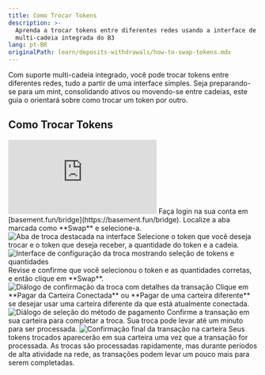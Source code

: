 ```yaml
---
title: Como Trocar Tokens
description: >-
  Aprenda a trocar tokens entre diferentes redes usando a interface de troca
  multi-cadeia integrada do B3
lang: pt-BR
originalPath: learn/deposits-withdrawals/how-to-swap-tokens.mdx
---
```

Com suporte multi-cadeia integrado, você pode trocar tokens entre diferentes redes, tudo a partir de uma interface simples. Seja preparando-se para um mint, consolidando ativos ou movendo-se entre cadeias, este guia o orientará sobre como trocar um token por outro.

## Como Trocar Tokens

<iframe
  className="w-full aspect-video rounded-xl"
  src="https://www.youtube.com/embed/yRR2rGiJmNM"
  title="Como trocar tokens usando AnySpend"
  frameBorder="0"
  allow="accelerometer; autoplay; clipboard-write; encrypted-media; gyroscope; picture-in-picture"
  allowFullScreen
></iframe>

<Steps>
<Step title="Navegue até a ponte">
  Faça login na sua conta em [basement.fun/bridge](https://basement.fun/bridge).
</Step>

<Step title="Selecione a aba de troca">
  Localize a aba marcada como **Swap** e selecione-a.
  
  <Frame>
    <img src="https://s3.amazonaws.com/helpscout.net/docs/assets/685306b72e0550277aa9250e/images/687a3cc99edbd635c194ae4e/file-ydx5TQm38i.png" alt="Aba de troca destacada na interface" />
  </Frame>
</Step>

<Step title="Configure os parâmetros da troca">
  Selecione o token que você deseja trocar e o token que deseja receber, a quantidade do token e a cadeia.
  
  <Frame>
    <img src="https://s3.amazonaws.com/helpscout.net/docs/assets/685306b72e0550277aa9250e/images/687a3d989edbd635c194ae54/file-sJhIyucG4b.png" alt="Interface de configuração da troca mostrando seleção de tokens e quantidades" />
  </Frame>
</Step>

<Step title="Revise e confirme">
  Revise e confirme que você selecionou o token e as quantidades corretas, e então clique em **Swap**.
  
  <Frame>
    <img src="https://s3.amazonaws.com/helpscout.net/docs/assets/685306b72e0550277aa9250e/images/687a3de289160479c2033244/file-er9wrb4lV0.png" alt="Diálogo de confirmação da troca com detalhes da transação" />
  </Frame>
</Step>

<Step title="Escolha o método de pagamento">
  Clique em **Pagar da Carteira Conectada** ou **Pagar de uma carteira diferente** se desejar usar uma carteira diferente da que está atualmente conectada.
  
  <Frame>
    <img src="https://s3.amazonaws.com/helpscout.net/docs/assets/685306b72e0550277aa9250e/images/687a3e668846474f1e1f51c5/file-tT5qj1gJ4x.png" alt="Diálogo de seleção do método de pagamento" />
  </Frame>
</Step>

<Step title="Complete a troca">
  Confirme a transação em sua carteira para completar a troca. Sua troca pode levar até um minuto para ser processada.
  
  <Frame>
    <img src="https://s3.amazonaws.com/helpscout.net/docs/assets/685306b72e0550277aa9250e/images/687a3f268846474f1e1f51ca/file-KEF1UyFd7B.png" alt="Confirmação final da transação na carteira" />
  </Frame>
  
  <Check>
    Seus tokens trocados aparecerão em sua carteira uma vez que a transação for processada.
  </Check>
</Step>
</Steps>

<Tip>
As trocas são processadas rapidamente, mas durante períodos de alta atividade na rede, as transações podem levar um pouco mais para serem completadas.
</Tip>
